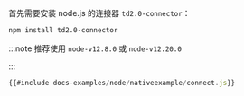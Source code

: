 首先需要安装 node.js 的连接器 `td2.0-connector`：

```bash
npm install td2.0-connector
```

:::note
推荐使用 `node-v12.8.0` 或 `node-v12.20.0`

:::

```js
{{#include docs-examples/node/nativeexample/connect.js}}
```
